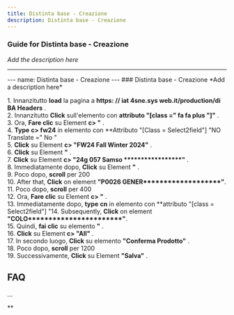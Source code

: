 ```yaml
---
title: Distinta base - Creazione
description: Distinta base - Creazione
---
```


### Guide for Distinta base - Creazione

*Add the description here*

___

\--- name: Distinta base - Creazione --- ### Distinta base - Creazione \*Add a description here\*  
  
1\. Innanzitutto **load** la pagina a **https: // iat 4sne.sys web.it/production/di BA Headers** .  
2\. Innanzitutto **Click** sull'elemento con **attributo "\[class =" fa fa plus "\]"** .  
3\. Ora, **Fare clic** su Element **c> "** .  
4\. **Type** **c> fw24** in elemento con **Attributo "\[Class = Select2field"\] "NO Translate =" No "  
5\. **Click** su Element **c> "FW24 Fall Winter 2024"** .  
6\. **Click** su Element **"** .  
7\. **Click** su Element **c> "24g 057 Samso \*\*\*\*\*\*\*\*\*\*\*\*\*\*\*\*\*"** .  
8\. Immediatamente dopo, **Click** su Element **"** .  
9\. Poco dopo, **scroll** per 200  
10\. After that, **Click** on element **"P0026 GENER\*\*\*\*\*\*\*\*\*\*\*\*\*\*\*\*\*\*\*"**.  
11\. Poco dopo, **scroll** per 400  
12\. Ora, **Fare clic** su Element **c> "** .  
13\. Immediatamente dopo, **type** **cn** in elemento con **attributo "\[class = Select2field"\] "14\. Subsequently, **Click** on element **"COLO\*\*\*\*\*\*\*\*\*\*\*\*\*\*\*\*\*\*\*\*\*\*\*"**.  
15\. Quindi, **fai clic** su elemento **"** .  
16\. **Click** su Element **c> "All"** .  
17\. In secondo luogo, **Click** su elemento **"Conferma Prodotto"** .  
18\. Poco dopo, **scroll** per 1200  
19\. Successivamente, **Click** su Element **"Salva"** .  

FAQ
---

...

**